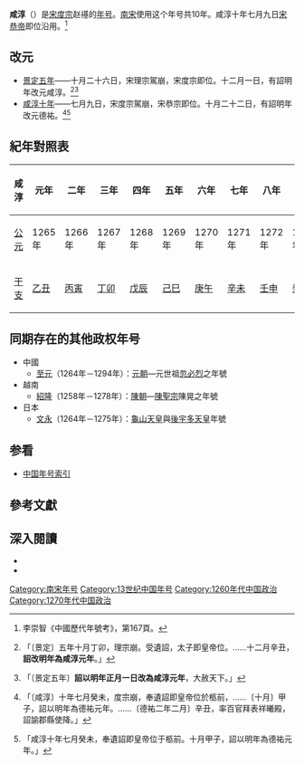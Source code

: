 {{Eranamebox|年号=咸淳
|起讫时间= 1265年－1274年
|政权= [[南宋|南宋]]
|帝王= [[宋度宗|宋度宗]]赵禥
|历时= 10年
|timeline= <timeline>
ImageSize  = width:200 height:50
PlotArea   = width:180 height:30 left:10 bottom:20
TimeAxis   = orientation:horizontal
DateFormat = yyyy
Period     = from:1127 till:1279
AlignBars  = early
ScaleMajor = increment:152 start:1127
Colors =
  id:canvas value:rgb(1,1,0.85)
BackgroundColors = canvas:canvas
PlotData =
  width:15 color:black
  bar:era from:start till:end
  bar:era from:1264 till:1274 color:red
  bar:era from:1265 till:1274 color:green
</timeline>
|说明= <span style="color: green">咸淳</span>在<span style="color: red">宋度宗</span>及'''南宋'''时期的位置。
}}
'''咸淳'''（{{kj|1265年||1274年|}}）是[[宋度宗|宋度宗]]赵禥的[[年号|年号]]。[[南宋|南宋]]使用这个年号共10年。咸淳十年七月九日[[宋恭帝|宋恭帝]]即位沿用。<ref>李崇智《中國歷代年號考》，第167頁。</ref>

==改元==
*[[1264年|景定五年]]——十月二十六日，宋理宗駕崩，宋度宗即位。十二月一日，有詔明年改元咸淳。<ref>{{cite wikisource|title=宋史本紀第四十六度宗|last=脫脫|wslink=zh:宋史/卷046}}「〔景定〕五年十月丁卯，理宗崩。受遺詔，太子即皇帝位。……十二月辛丑，'''詔改明年為咸淳元年'''。」</ref><ref>{{cite wikisource|title=宋史全文卷三十六|last=佚名|wslink=zh:宋史全文 (四庫全書本)/卷36}}「〔景定五年〕'''詔以明年正月一日改為咸淳元年'''，大赦天下。」</ref>
*[[1274年|咸淳十年]]——七月九日，宋度宗駕崩，宋恭宗即位。十月二十二日，有詔明年改元德祐。<ref>{{cite wikisource|title=宋史本紀第四十七瀛國公|last=脫脫|wslink=zh:宋史/卷047}}「〔咸淳〕十年七月癸未，度宗崩，奉遺詔即皇帝位於柩前，……〔十月〕甲子，詔以明年為德祐元年。……〔德祐二年二月〕辛丑，率百官拜表祥曦殿，詔諭郡縣使降。」</ref><ref>{{cite wikisource|title=宋會要輯稿禮五十四|last=徐松|wslink=zh:宋會要輯稿/卷078}}「咸淳十年七月癸未，奉遺詔即皇帝位于柩前。十月甲子，詔以明年為德祐元年。」</ref>

==紀年對照表==
{| class="wikitable"  style="text-align:center;"
!咸淳!!元年!!二年!!三年!!四年!!五年!!六年!!七年!!八年!!九年!!十年
|-
![[公元|公元]]
|1265年||1266年||1267年||1268年||1269年||1270年||1271年||1272年||1273年||1274年
|-
![[干支|干支]]
|[[乙丑|乙丑]]||[[丙寅|丙寅]]||[[丁卯|丁卯]]||[[戊辰|戊辰]]||[[己巳|己巳]]||[[庚午|庚午]]||[[辛未|辛未]]||[[壬申|壬申]]||[[癸酉|癸酉]]||[[甲戌|甲戌]]
|}

==同期存在的其他政权年号==
*中國
**[[至元_(元世祖)|至元]]（1264年－1294年）：[[元朝|元朝]]—元世祖[[忽必烈|忽必烈]]之年號
*越南
**[[紹隆|紹隆]]（1258年－1278年）：[[陳朝_(越南)|陳朝]]—[[陳聖宗|陳聖宗]]陳晃之年號
*日本
**[[文永|文永]]（1264年－1275年）：[[龜山天皇|龜山天皇]]與[[後宇多天皇|後宇多天皇]]年號

==参看==
*[[中国年号列表#南宋|中国年号索引]]

==參考文獻==
{{Reflist}}

==深入閱讀==
<div>
*{{Cite book|author=[[李崇智|李崇智]]|title=中國歷代年號考|format=|url=|date=2004年12月|publisher=中華書局|location=北京|id=ISBN 7101025129}}
*{{Cite book|author=[[鄧洪波|鄧洪波]]|title=東亞歷史年表|format=pdf|url=http://www.eastasia.ntu.edu.tw/chinese/05_a04.htm|date=2005年3月|publisher=國立臺灣大學東亞經典與文化研究計劃|location=臺北|id=ISBN 9789860005189|access-date=2021-11-21|archive-date=2007-08-25|archive-url=https://web.archive.org/web/20070825002742/http://www.eastasia.ntu.edu.tw/chinese/05_a04.htm|dead-url=no}}
</div>

{{年号|[[景定|景定]]|[[中国年号索引|南宋年號]]|[[德祐|德祐]]}}
{{宋朝年號}}
[[Category:南宋年号|Category:南宋年号]]
[[Category:13世纪中国年号|Category:13世纪中国年号]]
[[Category:1260年代中国政治|Category:1260年代中国政治]]
[[Category:1270年代中国政治|Category:1270年代中国政治]]